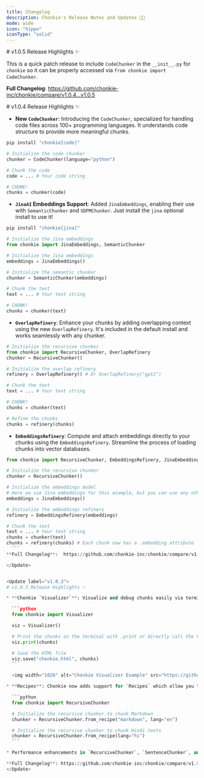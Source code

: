 ```yaml
---
title: Changelog
description: Chonkie's Release Notes and Updates 🦛✨
mode: wide
icon: "hippo"
iconType: "solid"
---
```


<Update label="v1.0.5">
  # v1.0.5 Release Highlights ✨

  This is a quick patch release to include `CodeChunker` in the `__init__.py` for `chonkie` so it can be properly accessed via `from chonkie import CodeChunker`.
  
  **Full Changelog**: https://github.com/chonkie-inc/chonkie/compare/v1.0.4...v1.0.5
</Update>


<Update label="v1.0.4">
  # v1.0.4 Release Highlights ✨

  - **New `CodeChunker`**: Introducing the `CodeChunker`, specialized for handling code files across 100+ programming languages. It understands code structure to provide more meaningful chunks.
  
  ```bash
  pip install "chonkie[code]"
  ```

  ```python  
  # Initialize the code chunker
  chunker = CodeChunker(language="python")

  # Chunk the code
  code = ... # Your code string

  # CHONK!
  chunks = chunker(code)
  ```

  - **`JinaAI` Embeddings Support**: Added `JinaEmbeddings`, enabling their use with `SemanticChunker` and `SDPMChunker`. Just install the `jina` optional install to use it! 

  ```bash
  pip install "chonkie[jina]"
  ```

  ```python
  # Initialize the Jina embeddings  
  from chonkie import JinaEmbeddings, SemanticChunker
  
  # Initialize the Jina embeddings
  embeddings = JinaEmbeddings()

  # Initialize the semantic chunker
  chunker = SemanticChunker(embeddings)

  # Chunk the text
  text = ... # Your text string

  # CHONK!
  chunks = chunker(text)
  ```

  - **`OverlapRefinery`**: Enhance your chunks by adding overlapping context using the new `OverlapRefinery`. It's included in the default install and works seamlessly with any chunker.
  
  ```python
  # Initialize the recursive chunker  
  from chonkie import RecursiveChunker, OverlapRefinery
  chunker = RecursiveChunker()

  # Initialize the overlap refinery
  refinery = OverlapRefinery() # Or OverlapRefinery("gpt2")

  # Chunk the text
  text = ... # Your text string

  # CHONK!
  chunks = chunker(text)

  # Refine the chunks
  chunks = refinery(chunks)
  ```

  - **`EmbeddingsRefinery`**: Compute and attach embeddings directly to your chunks using the `EmbeddingsRefinery`. Streamline the process of loading chunks into vector databases.
  
  ```python
  from chonkie import RecursiveChunker, EmbeddingsRefinery, JinaEmbeddings

  # Initialize the recursive chunker
  chunker = RecursiveChunker()

  # Initialize the embeddings model
  # Here we use Jina embeddings for this example, but you can use any other embeddings model
  embeddings = JinaEmbeddings()

  # Initialize the embeddings refinery
  refinery = EmbeddingsRefinery(embeddings)

  # Chunk the text
  text = ... # Your text string
  chunks = chunker(text)
  chunks = refinery(chunks) # Each chunk now has a .embedding attribute
    ```
  **Full Changelog**:  https://github.com/chonkie-inc/chonkie/compare/v1.0.3...v1.0.4

</Update>


<Update label="v1.0.3">
  # v1.0.3 Release Highlights ✨

  * **Chonkie `Visualizer`**: Visualize and debug chunks easily via terminal printouts or HTML saves. Understand chunk quality and debug your chunker with visual feedback~ Use the `print` method to print rich text on your terminal or use the `save` method to save a highlighted `html` on your device! It's very simple to use, just pass in your chunks~

    ```python
    from chonkie import Visualizer

    viz = Visualizer()

    # Print the chunks on the terminal with .print or directly call the Visualizer object too
    viz.print(chunks) 

    # Save the HTML file
    viz.save("chonkie.html", chunks)
    ```

    <img width="1028" alt="Chonkie Visualizer Example" src="https://github.com/user-attachments/assets/ea38959b-01bd-4be9-90de-6442542e98a0" />

  * **Recipes**: Chonkie now adds support for `Recipes` which allow you to use multilingual chunking out-of-the-box, as well as document specific chunking methods. Initial support starts with: `en`, `hi`, `zh`, `jp` and `ko`, while document type `markdown` is supported too. Use it via the `from_recipe` class method with any chunker that takes delimiters or `RecursiveRules`.

    ```python
    from chonkie import RecursiveChunker

    # Initialize the recursive chunker to chunk Markdown
    chunker = RecursiveChunker.from_recipe("markdown", lang="en")

    # Initialize the recursive chunker to chunk Hindi texts
    chunker = RecursiveChunker.from_recipe(lang="hi")
    ```

  * Performance enhancements in `RecursiveChunker`, `SentenceChunker`, and `WordTokenizer`.

  **Full Changelog**: https://github.com/chonkie-inc/chonkie/compare/v1.0.2...v1.0.3
</Update>